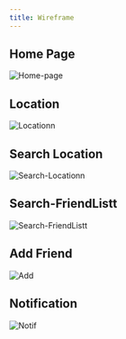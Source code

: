 ---
title: Wireframe
---

## Home Page
![Home-page](/images/Home-page.jpg "Documents")

## Location
![Locationn](/images/Locationn.jpg "Documents")


## Search Location
![Search-Locationn](/images/Search-Locationn.jpg "Documents")


## Search-FriendListt
![Search-FriendListt](/images/Search-FriendListt.jpg "Documents")


## Add Friend
![Add](/images/Add.jpg "Documents")


## Notification
![Notif](/images/Notiif.jpg "Documents")